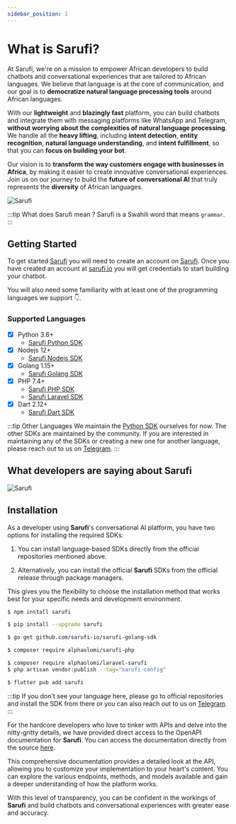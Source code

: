 ```yaml
---
sidebar_position: 1
---
```



# What is Sarufi?

At Sarufi, we're on a mission to empower African developers to build chatbots and conversational experiences that are tailored to African languages. We believe that language is at the core of communication, and our goal is to **democratize natural language processing tools** around African languages.

With our **lightweight** and **blazingly fast** platform, you can build chatbots and integrate them with messaging platforms like WhatsApp and Telegram, **without worrying about the complexities of natural language processing**. We handle all the **heavy lifting**, including **intent detection**, **entity recognition**, **natural language understanding**, and **intent fulfillment**, so that you can **focus on building your bot**.

Our vision is to **transform the way customers engage with businesses in Africa**, by making it easier to create innovative conversational experiences. Join us on our journey to build the **future of conversational AI** that truly represents the **diversity** of African languages.

![Sarufi](/img/undraw_artificial_intelligence_re_enpp.svg)

:::tip What does Sarufi mean ?
Sarufi is a Swahili word that means `grammar`.
:::

## Getting Started

To get started [Sarufi](https://sarufi.io/) you will need to create an account on [Sarufi](https://sarufi.io/register). Once you have created an account at [sarufi.io](https://sarufi.io/) you will get credentials to start building your chatbot.

You will also need some familiarity with at least one of the programming languages we support 👇.

### Supported Languages

- [x] Python 3.6+
  - [Sarufi Python SDK](https://github.com/sarufi-io/sarufi-python-sdk)
- [x] Nodejs 12+
  - [Sarufi Nodejs SDK](https://github.com/sarufi-io/sarufi-js)
- [x] Golang 1.15+
  - [Sarufi Golang SDK](https://github.com/sarufi-io/sarufi-golang-sdk)
- [x] PHP 7.4+
  - [Sarufi PHP SDK](https://github.com/sarufi-io/sarufi-php)
  - [Sarufi Laravel SDK](https://github.com/sarufi-io/laravel-sarufi)
- [x] Dart 2.12+
  - [Sarufi Dart SDK](https://github.com/sarufi-io/sarufi-dart-sdk)

:::tip Other Languages
We maintain the [Python SDK](https://github.com/sarufi-io/sarufi-python-sdk) ourselves for now. The other SDKs are maintained by the community.
If you are interested in maintaining any of the SDKs or creating a new one for another language,
please reach out to us on [Telegram](https://t.me/neurotechafrica).
:::

## What developers are saying about Sarufi

![Sarufi](/img/wekesa.png)

## Installation

As a developer using **Sarufi**'s conversational AI platform, you have two options for installing the required SDKs:

1. You can install language-based SDKs directly from the official repositories mentioned above.

2. Alternatively, you can install the official **Sarufi** SDKs from the official release through package managers.

This gives you the flexibility to choose the installation method that works best for your specific needs and development environment.

<Tabs>
<TabItem value="js" label="JavaScript">

```bash
$ npm install sarufi
```

</TabItem>

<TabItem value="py" label="Python">

```bash
$ pip install --upgrade sarufi
```

</TabItem>

<TabItem value="go" label="Golang">

```bash
$ go get github.com/sarufi-io/sarufi-golang-sdk
```

</TabItem>

<TabItem value="php-laravel" label="PHP">

```bash
$ composer require alphaolomi/sarufi-php
```

</TabItem>

<TabItem value="php" label="Laravel">

```bash
$ composer require alphaolomi/laravel-sarufi
$ php artisan vendor:publish --tag="sarufi-config"
```

</TabItem>

<TabItem value="dart" label="Dart">

```bash
$ flutter pub add sarufi
```

</TabItem>

</Tabs>

:::tip
If you don't see your language here, please go to official repositories and install the SDK from there or you can also reach out to us on [Telegram](https://t.me/neurotechafrica).
:::

For the hardcore developers who love to tinker with APIs and delve into the nitty-gritty details, we have provided direct access to the OpenAPI documentation for **Sarufi**. You can access the documentation directly from the source [here](https://neurotech-africa.stoplight.io/docs/sarufi/).

This comprehensive documentation provides a detailed look at the API, allowing you to customize your implementation to your heart's content. You can explore the various endpoints, methods, and models available and gain a deeper understanding of how the platform works.

With this level of transparency, you can be confident in the workings of **Sarufi** and build chatbots and conversational experiences with greater ease and accuracy.
